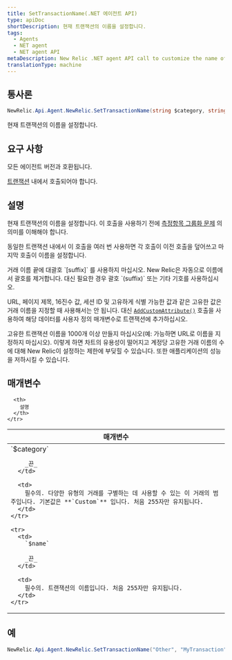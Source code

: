```yaml
---
title: SetTransactionName(.NET 에이전트 API)
type: apiDoc
shortDescription: 현재 트랜잭션의 이름을 설정합니다.
tags:
  - Agents
  - NET agent
  - NET agent API
metaDescription: New Relic .NET agent API call to customize the name of a transaction.
translationType: machine
---
```


## 통사론

```cs
NewRelic.Api.Agent.NewRelic.SetTransactionName(string $category, string $name)
```

현재 트랜잭션의 이름을 설정합니다.

## 요구 사항

모든 에이전트 버전과 호환됩니다.

[트랜잭션](/docs/accounts-partnerships/education/getting-started-new-relic/glossary#transaction) 내에서 호출되어야 합니다.

## 설명

현재 트랜잭션의 이름을 설정합니다. 이 호출을 사용하기 전에 [측정항목 그룹화 문제](/docs/agents/manage-apm-agents/troubleshooting/metric-grouping-issues) 의 의미를 이해해야 합니다.

동일한 트랜잭션 내에서 이 호출을 여러 번 사용하면 각 호출이 이전 호출을 덮어쓰고 마지막 호출이 이름을 설정합니다.

<Callout variant="important">
  거래 이름 끝에 대괄호 `[suffix]` 를 사용하지 마십시오. New Relic은 자동으로 이름에서 괄호를 제거합니다. 대신 필요한 경우 괄호 `(suffix)` 또는 기타 기호를 사용하십시오.
</Callout>

URL, 페이지 제목, 16진수 값, 세션 ID 및 고유하게 식별 가능한 값과 같은 고유한 값은 거래 이름을 지정할 때 사용해서는 안 됩니다. 대신 [`AddCustomAttribute()`](/docs/apm/agents/net-agent/net-agent-api/itransaction/#addcustomattribute) 호출을 사용하여 해당 데이터를 사용자 정의 매개변수로 트랜잭션에 추가하십시오.

<Callout variant="important">
  고유한 트랜잭션 이름을 1000개 이상 만들지 마십시오(예: 가능하면 URL로 이름을 지정하지 마십시오). 이렇게 하면 차트의 유용성이 떨어지고 계정당 고유한 거래 이름의 수에 대해 New Relic이 설정하는 제한에 부딪힐 수 있습니다. 또한 애플리케이션의 성능을 저하시킬 수 있습니다.
</Callout>

## 매개변수

<table>
  <thead>
    <tr>
      <th width="25%">
        매개변수
      </th>

      <th>
        설명
      </th>
    </tr>
  </thead>

  <tbody>
    <tr>
      <td>
        `$category`

        _끈_
      </td>

      <td>
        필수의. 다양한 유형의 거래를 구별하는 데 사용할 수 있는 이 거래의 범주입니다. 기본값은 **`Custom`** 입니다. 처음 255자만 유지됩니다.
      </td>
    </tr>

    <tr>
      <td>
        `$name`

        _끈_
      </td>

      <td>
        필수의. 트랜잭션의 이름입니다. 처음 255자만 유지됩니다.
      </td>
    </tr>
  </tbody>
</table>

## 예

```cs
NewRelic.Api.Agent.NewRelic.SetTransactionName("Other", "MyTransaction");
```